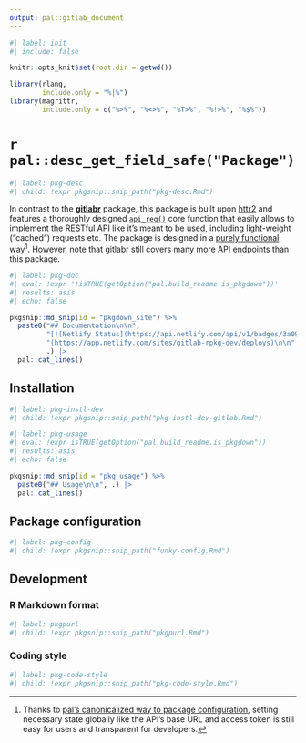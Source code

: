 ```yaml
---
output: pal::gitlab_document
---
```


```r
#| label: init
#| include: false

knitr::opts_knit$set(root.dir = getwd())

library(rlang,
        include.only = "%|%")
library(magrittr,
        include.only = c("%>%", "%<>%", "%T>%", "%!>%", "%$%"))
```

# `r pal::desc_get_field_safe("Package")`

```r
#| label: pkg-desc
#| child: !expr pkgsnip::snip_path("pkg-desc.Rmd")
```

In contrast to the [**gitlabr**](https://thinkr-open.github.io/gitlabr/) package, this package is built upon [httr2](https://httr2.r-lib.org/) and features a
thoroughly designed [`api_req()`](https://gitlab.rpkg.dev/reference/api_req) core function that easily allows to implement the RESTful API like it's meant to be
used, including light-weight ("cached") requests etc. The package is designed in a [purely
functional](https://en.wikipedia.org/wiki/Purely_functional_programming) way[^1]. However, note that gitlabr still covers many more API endpoints than this
package.

```r
#| label: pkg-doc
#| eval: !expr '!isTRUE(getOption("pal.build_readme.is_pkgdown"))'
#| results: asis
#| echo: false

pkgsnip::md_snip(id = "pkgdown_site") %>%
  paste0("## Documentation\n\n",
         "[![Netlify Status](https://api.netlify.com/api/v1/badges/3a09179f-b2d1-4860-bc1d-318a9fb48d1c/deploy-status)]",
         "(https://app.netlify.com/sites/gitlab-rpkg-dev/deploys)\n\n",
         .) |>
  pal::cat_lines()
```

[^1]: Thanks to [pal's canonicalized way to package configuration](https://pal.rpkg.dev/reference/#package-configuration), setting necessary state globally like
    the API's base URL and access token is still easy for users and transparent for developers.

## Installation

```r
#| label: pkg-instl-dev
#| child: !expr pkgsnip::snip_path("pkg-instl-dev-gitlab.Rmd")
```

```r
#| label: pkg-usage
#| eval: !expr isTRUE(getOption("pal.build_readme.is_pkgdown"))
#| results: asis
#| echo: false

pkgsnip::md_snip(id = "pkg_usage") %>%
  paste0("## Usage\n\n", .) |>
  pal::cat_lines()
```

## Package configuration

```r
#| label: pkg-config
#| child: !expr pkgsnip::snip_path("funky-config.Rmd")
```

## Development

### R Markdown format

```r
#| label: pkgpurl
#| child: !expr pkgsnip::snip_path("pkgpurl.Rmd")
```

### Coding style

```r
#| label: pkg-code-style
#| child: !expr pkgsnip::snip_path("pkg-code-style.Rmd")
```
